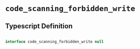 # `code_scanning_forbidden_write`

## Typescript Definition

```typescript

interface code_scanning_forbidden_write null

```